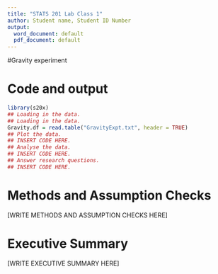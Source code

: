 ```yaml
---
title: "STATS 201 Lab Class 1"
author: Student name, Student ID Number
output:
  word_document: default
  pdf_document: default
---
```

\large

#Gravity experiment

# Code and output

```r
library(s20x)
## Loading in the data.
## Loading in the data.
Gravity.df = read.table("GravityExpt.txt", header = TRUE)
## Plot the data.
## INSERT CODE HERE.
## Analyse the data.
## INSERT CODE HERE.
## Answer research questions.
## INSERT CODE HERE.
```

# Methods and Assumption Checks

[WRITE METHODS AND ASSUMPTION CHECKS HERE]

# Executive Summary

[WRITE EXECUTIVE SUMMARY HERE]